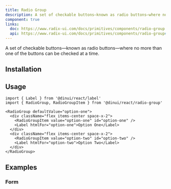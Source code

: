 ```yaml
---
title: Radio Group
description: A set of checkable buttons—known as radio buttons—where no more than one of the buttons can be checked at a time.
component: true
links:
  doc: https://www.radix-ui.com/docs/primitives/components/radio-group
  api: https://www.radix-ui.com/docs/primitives/components/radio-group#api-reference
---
```


A set of checkable buttons—known as radio buttons—where no more than one of the buttons can be checked at a time.


<Example path="ui/radio-group-demo" />

## Installation


<InstallationGuide path="ui/radio-group" />

## Usage

```tsx
import { Label } from '@dinui/react/label'
import { RadioGroup, RadioGroupItem } from '@dinui/react/radio-group'
```

```tsx
<RadioGroup defaultValue="option-one">
  <div className="flex items-center space-x-2">
    <RadioGroupItem value="option-one" id="option-one" />
    <Label htmlFor="option-one">Option One</Label>
  </div>
  <div className="flex items-center space-x-2">
    <RadioGroupItem value="option-two" id="option-two" />
    <Label htmlFor="option-two">Option Two</Label>
  </div>
</RadioGroup>
```

## Examples

### Form

<Example path="ui/radio-group-form" />
